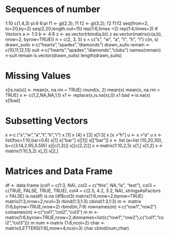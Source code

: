# Sequences of number
1:10
c(1,4,3)
pi:6
6:pi
f1 <- gl(2,3); f1
f2 <- gl(3,2); f2
f1:f2
seq(from=2, to=20,by=2)
seq(2,20,length.out=15)
rep(1:6,times =2)
rep(1:4,times=2)
# Vectors
a <- 1:3 
b <- 4:6 
z <- as.vector(rbind(a,b)) 
z
as.vector(matrix(c(a,b), nrow=2, byrow=TRUE))
 n = c(2, 3, 5) 
 s = c("s", "w", "a", "t", "h", "i") 
 c(n, s) 
 drawn_suits <-c("hearts","spades","diamonds")
 drawn_suits
 remain <- c(10,11,12,13)
 suit <-c("hearts","spades","diamonds","clubs")
 names(remain) <-suit
 remain
 is.vector(drawn_suits)
 length(drawn_suits)
 
# Missing Values
x[is.na(x)] <- mean(x, na.rm = TRUE)
round(x, 2)
mean(x)
mean(x, na.rm = TRUE)
x <- c(1,2,NA,NA,1,1)
x1 <- replace(x,is.na(x),0)
x1
bad <-is.na(x)
x[!bad]

# Subsetting Vectors
x <-c ("s","w","a","t","h","i")
x [1]
x [4]
x [3]
x[1:3]
x [x >"h"]
u <- x >"a"
u
x <- list(foo=1:10,bar=0.6)
x[1]
x["bar"]
x[[1]]
x[["bar"]]
x <- list (a=list (10,20,30), b=c(3.14,2.95,5.59))
x[[c(1,3)]]
x[[c(2,2)]]
x <-matrix(1:10,2,5)
x[1,]
x[1,2]
x <-matrix(1:10,5,2)
x[,2]
x[2,]

# Matrices and Data Frame
df <- data.frame (col1 = c(1:3, NA),
                 col2 = c("this", NA,"is", "text"), 
                 col3 = c(TRUE, FALSE, TRUE, TRUE), 
                 col4 = c(2.5, 4.2, 3.2, NA),
                 stringsAsFactors = FALSE)
is.na(df)
is.na (df$col3)
matrix(1:6,nrow=2,byrow=TRUE)
matrix(1:3,nrow=2,ncol=3)
rbind(1:3,1:3)
cbind(1:3,1:3)
m <- matrix (1:6,byrow=TRUE,nrow=2)
rbind(m,7:9)
rownames(m) <-c("row1","row2")
colnames(m) <-c("col1","col2","col3")
m
m <-matrix(1:6,byrow=TRUE,nrow=2,dimnames=list(c("row1","row2"),c("col1","col2","col3")))
m
num <-matrix (1:8,ncol=2)
char <-matrix(LETTERS[1:6],nrow=4,ncol=3)
char
cbind(num,char)